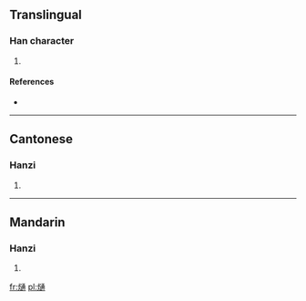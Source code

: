 ==Translingual==

===Han character===
{{Han char|rn=86|rad=火|as=11|sn=15|four=9783<sub>2</sub>|canj=火卜弓月 (FYNB)}}

# {{defn|Han|sort=火11}}

====References====
* {{Han ref|kx=0680.320|dkj=19343|dj=1092.090|hdz=32230.050|uh=71A5|ud=29093|bh=E66B|bd=58987}}

----

==Cantonese==

===Hanzi===
{{yue-hanzi|jyut=|y=tung1}}

# {{defn|Cantonese|sort=火11}}

----

==Mandarin==

===Hanzi===
{{cmn-hanzi|pin=[[tōng]] ([[tong1]])|wg=t'ung<sup>1</sup>}}

# {{defn|Mandarin|sort=火11}}

[[fr:熥]]
[[pl:熥]]